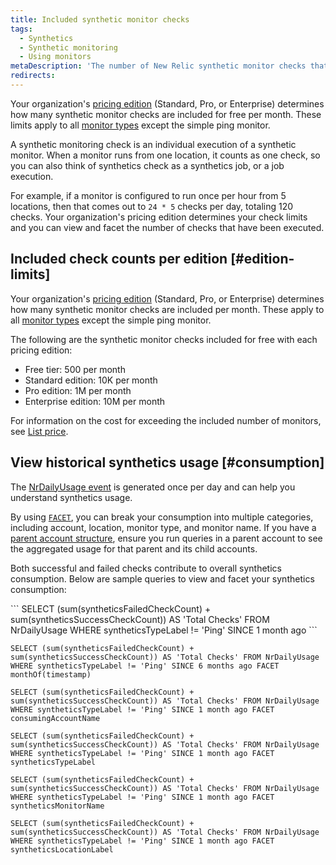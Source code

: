 ```yaml
---
title: Included synthetic monitor checks
tags:
  - Synthetics
  - Synthetic monitoring
  - Using monitors
metaDescription: 'The number of New Relic synthetic monitor checks that are included per month for each pricing edition.'
redirects:
---
```


Your organization's [pricing edition](https://newrelic.com/pricing) (Standard, Pro, or Enterprise) determines how many synthetic monitor checks are included for free per month. These limits apply to all [monitor types](/docs/synthetics/synthetic-monitoring/getting-started/types-synthetic-monitors) except the simple ping monitor. 

A synthetic monitoring check is an individual execution of a synthetic monitor. When a monitor runs from one location, it counts as one check, so you can also think of synthetics check as a synthetics job, or a job execution. 

For example, if a monitor is configured to run once per hour from 5 locations, then that comes out to `24 * 5` checks per day, totaling 120 checks. Your organization's pricing edition determines your check limits and you can view and facet the number of checks that have been executed. 

## Included check counts per edition [#edition-limits]

Your organization's [pricing edition](https://newrelic.com/pricing) (Standard, Pro, or Enterprise) determines how many synthetic monitor checks are included per month. These apply to all [monitor types](/docs/synthetics/synthetic-monitoring/getting-started/types-synthetic-monitors) except the simple ping monitor. 

The following are the synthetic monitor checks included for free with each pricing edition: 

* Free tier: 500 per month
* Standard edition: 10K per month
* Pro edition: 1M per month
* Enterprise edition: 10M per month

For information on the cost for exceeding the included number of monitors, see [List price](/docs/licenses/license-information/usage-plans/new-relic-one-usage-plan-descriptions).

## View historical synthetics usage [#consumption]

The [NrDailyUsage event](/attribute-dictionary/?event=NrDailyUsage) is generated once per day and can help you understand synthetics usage.

By using [`FACET`](docs/query-your-data/nrql-new-relic-query-language/get-started/nrql-syntax-clauses-functions/#sel-facet), you can break your consumption into multiple categories, including account, location, monitor type, and monitor name. If you have a [parent account structure](/docs/accounts/original-accounts-billing/original-users-roles/parent-child-account-structure/), ensure you run queries in a parent account to see the aggregated usage for that parent and its child accounts.

Both successful and failed checks contribute to overall synthetics consumption. Below are sample queries to view and facet your synthetics consumption:

<CollapserGroup>
  <Collapser
    id="TotalUsage"
    title="Total synthetics consumption"
    >
    ```
    SELECT (sum(syntheticsFailedCheckCount) + sum(syntheticsSuccessCheckCount)) AS 'Total Checks' FROM NrDailyUsage WHERE syntheticsTypeLabel != 'Ping' SINCE 1 month ago
    ```
  </Collapser>

  <Collapser
    id="UsageByMonth"
    title="Synthetics consumption by month"
    >
    ```
    SELECT (sum(syntheticsFailedCheckCount) + sum(syntheticsSuccessCheckCount)) AS 'Total Checks' FROM NrDailyUsage WHERE syntheticsTypeLabel != 'Ping' SINCE 6 months ago FACET monthOf(timestamp)
    ```
  </Collapser>

  <Collapser
    id="UsageByAccount"
    title="Synthetics consumption by account"
    >
    ```
    SELECT (sum(syntheticsFailedCheckCount) + sum(syntheticsSuccessCheckCount)) AS 'Total Checks' FROM NrDailyUsage WHERE syntheticsTypeLabel != 'Ping' SINCE 1 month ago FACET consumingAccountName
    ```
  </Collapser>

  <Collapser
    id="UsageByMonitorType"
    title="Synthetics consumption by monitor type"
    >
    ```
    SELECT (sum(syntheticsFailedCheckCount) + sum(syntheticsSuccessCheckCount)) AS 'Total Checks' FROM NrDailyUsage WHERE syntheticsTypeLabel != 'Ping' SINCE 1 month ago FACET syntheticsTypeLabel
    ```
  </Collapser>

  <Collapser
    id="UsageByMonitorName"
    title="Synthetics consumption by monitor name"
    >
    ```
    SELECT (sum(syntheticsFailedCheckCount) + sum(syntheticsSuccessCheckCount)) AS 'Total Checks' FROM NrDailyUsage WHERE syntheticsTypeLabel != 'Ping' SINCE 1 month ago FACET syntheticsMonitorName
    ```
  </Collapser>

  <Collapser
    id="UsageByLocation"
    title="Synthetics consumption by location"
    >
    ```
    SELECT (sum(syntheticsFailedCheckCount) + sum(syntheticsSuccessCheckCount)) AS 'Total Checks' FROM NrDailyUsage WHERE syntheticsTypeLabel != 'Ping' SINCE 1 month ago FACET syntheticsLocationLabel
    ```
  </Collapser>


